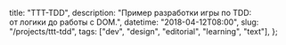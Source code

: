 
  title: "TTT-TDD",
  description: "Пример разработки игры по TDD: от логики до работы с DOM.",
  datetime: "2018-04-12T08:00",
  slug: "/projects/ttt-tdd",
  tags: ["dev", "design", "editorial", "learning", "text"],
};

<Redirect to="https://bespoyasov.ru/ttt-tdd/" />
